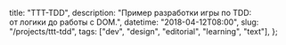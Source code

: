 
  title: "TTT-TDD",
  description: "Пример разработки игры по TDD: от логики до работы с DOM.",
  datetime: "2018-04-12T08:00",
  slug: "/projects/ttt-tdd",
  tags: ["dev", "design", "editorial", "learning", "text"],
};

<Redirect to="https://bespoyasov.ru/ttt-tdd/" />
